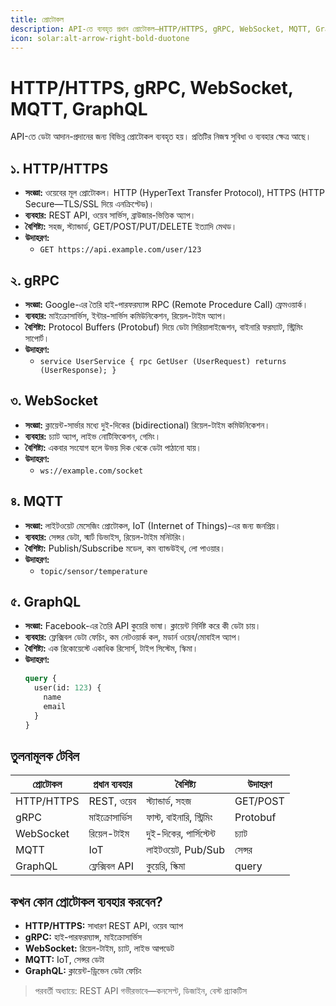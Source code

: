```yaml
---
title: প্রোটোকল
description: API-তে ব্যবহৃত প্রধান প্রোটোকল—HTTP/HTTPS, gRPC, WebSocket, MQTT, GraphQL—তাদের বৈশিষ্ট্য, পার্থক্য ও ব্যবহারিক দৃষ্টান্ত।
icon: solar:alt-arrow-right-bold-duotone
---
```


# HTTP/HTTPS, gRPC, WebSocket, MQTT, GraphQL

API-তে ডেটা আদান-প্রদানের জন্য বিভিন্ন প্রোটোকল ব্যবহৃত হয়। প্রতিটির নিজস্ব সুবিধা ও ব্যবহার ক্ষেত্র আছে।

## ১. HTTP/HTTPS
- **সংজ্ঞা:** ওয়েবের মূল প্রোটোকল। HTTP (HyperText Transfer Protocol), HTTPS (HTTP Secure—TLS/SSL দিয়ে এনক্রিপ্টেড)।
- **ব্যবহার:** REST API, ওয়েব সার্ভিস, ব্রাউজার-ভিত্তিক অ্যাপ।
- **বৈশিষ্ট্য:** সহজ, স্ট্যান্ডার্ড, GET/POST/PUT/DELETE ইত্যাদি মেথড।
- **উদাহরণ:**
  - `GET https://api.example.com/user/123`

## ২. gRPC
- **সংজ্ঞা:** Google-এর তৈরি হাই-পারফরম্যান্স RPC (Remote Procedure Call) ফ্রেমওয়ার্ক।
- **ব্যবহার:** মাইক্রোসার্ভিস, ইন্টার-সার্ভিস কমিউনিকেশন, রিয়েল-টাইম অ্যাপ।
- **বৈশিষ্ট্য:** Protocol Buffers (Protobuf) দিয়ে ডেটা সিরিয়ালাইজেশন, বাইনারি ফরম্যাট, স্ট্রিমিং সাপোর্ট।
- **উদাহরণ:**
  - `service UserService { rpc GetUser (UserRequest) returns (UserResponse); }`

## ৩. WebSocket
- **সংজ্ঞা:** ক্লায়েন্ট-সার্ভার মধ্যে দুই-দিকের (bidirectional) রিয়েল-টাইম কমিউনিকেশন।
- **ব্যবহার:** চ্যাট অ্যাপ, লাইভ নোটিফিকেশন, গেমিং।
- **বৈশিষ্ট্য:** একবার সংযোগ হলে উভয় দিক থেকে ডেটা পাঠানো যায়।
- **উদাহরণ:**
  - `ws://example.com/socket`

## ৪. MQTT
- **সংজ্ঞা:** লাইটওয়েট মেসেজিং প্রোটোকল, IoT (Internet of Things)-এর জন্য জনপ্রিয়।
- **ব্যবহার:** সেন্সর ডেটা, স্মার্ট ডিভাইস, রিয়েল-টাইম মনিটরিং।
- **বৈশিষ্ট্য:** Publish/Subscribe মডেল, কম ব্যান্ডউইথ, লো পাওয়ার।
- **উদাহরণ:**
  - `topic/sensor/temperature`

## ৫. GraphQL
- **সংজ্ঞা:** Facebook-এর তৈরি API কুয়েরি ভাষা। ক্লায়েন্ট নির্দিষ্ট করে কী ডেটা চায়।
- **ব্যবহার:** ফ্লেক্সিবল ডেটা ফেচিং, কম নেটওয়ার্ক কল, মডার্ন ওয়েব/মোবাইল অ্যাপ।
- **বৈশিষ্ট্য:** এক রিকোয়েস্টে একাধিক রিসোর্স, টাইপ সিস্টেম, স্কিমা।
- **উদাহরণ:**
  ```graphql
  query {
    user(id: 123) {
      name
      email
    }
  }
  ```

## তুলনামূলক টেবিল
| প্রোটোকল   | প্রধান ব্যবহার | বৈশিষ্ট্য | উদাহরণ |
|------------|---------------|-----------|---------|
| HTTP/HTTPS | REST, ওয়েব   | স্ট্যান্ডার্ড, সহজ | GET/POST |
| gRPC       | মাইক্রোসার্ভিস | ফাস্ট, বাইনারি, স্ট্রিমিং | Protobuf |
| WebSocket  | রিয়েল-টাইম   | দুই-দিকের, পার্সিস্টেন্ট | চ্যাট |
| MQTT       | IoT           | লাইটওয়েট, Pub/Sub | সেন্সর |
| GraphQL    | ফ্লেক্সিবল API | কুয়েরি, স্কিমা | query |

## কখন কোন প্রোটোকল ব্যবহার করবেন?
- **HTTP/HTTPS:** সাধারণ REST API, ওয়েব অ্যাপ
- **gRPC:** হাই-পারফরম্যান্স, মাইক্রোসার্ভিস
- **WebSocket:** রিয়েল-টাইম, চ্যাট, লাইভ আপডেট
- **MQTT:** IoT, সেন্সর ডেটা
- **GraphQL:** ক্লায়েন্ট-ড্রিভেন ডেটা ফেচিং

> পরবর্তী অধ্যায়ে: REST API গভীরভাবে—কনসেপ্ট, ডিজাইন, বেস্ট প্র্যাকটিস
